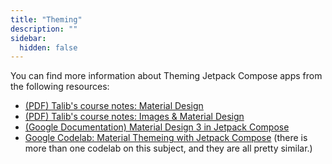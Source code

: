 ```yaml
---
title: "Theming"
description: ""
sidebar:
  hidden: false
---
```


You can find more information about Theming Jetpack Compose apps from the following resources:

- [(PDF) Talib's course notes: Material Design](/5A6-F23/slides/MaterialDesign.pdf)
- [(PDF) Talib's course notes: Images & Material Design](/5A6-F23/slides/MaterialDesign.pdf)
- [(Google Documentation) Material Design 3 in Jetpack Compose](https://developer.android.com/jetpack/compose/designsystems/material3)
- [Google Codelab: Material Themeing with Jetpack Compose](https://developer.android.com/codelabs/basic-android-kotlin-compose-material-theming#0) (there is more than one codelab on this subject, and they are all pretty similar.)
